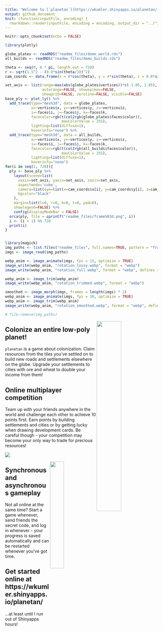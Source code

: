 ```yaml
---
title: "Welcome to [`planetan`](https://wkumler.shinyapps.io/planetan/)!"
output: github_document
knit: (function(inputFile, encoding) {
  rmarkdown::render(inputFile, encoding = encoding, output_dir = "../")})
---
```


```r
knitr::opts_chunk$set(echo = FALSE)
```

```r
library(plotly)

globe_plates <- readRDS("readme_files/demo_world.rds")
all_builds <- readRDS("readme_files/demo_builds.rds")

theta <- seq(0, 6 * pi, length.out = 720) 
r <- sqrt(1.5^2 - (0.8*sin(theta/3))^2)
cam_coords <- data.frame(x = r*cos(theta), y = r*sin(theta), z = 0.8*sin(theta/3))

set_axis <- list(range=max(abs(globe_plates$vertices))*c(-1.05, 1.05),
                 autorange=FALSE, showspikes=FALSE,
                 showgrid=FALSE, zeroline=FALSE, visible=FALSE)
base_ply <- plot_ly() %>%
  add_trace(type="mesh3d", data = globe_plates,
            x=~vertices$x, y=~vertices$y, z=~vertices$z,
            i=~faces$i, j=~faces$j, k=~faces$k,
            facecolor=rgb(t(col2rgb(globe_plates$faces$color)),
                          maxColorValue = 255),
            lighting=list(diffuse=1),
            hoverinfo="none") %>%
  add_trace(type="mesh3d", data = all_builds,
            x=~vertices$x, y=~vertices$y, z=~vertices$z,
            i=~faces$i, j=~faces$j, k=~faces$k,
            facecolor=rgb(t(col2rgb(all_builds$faces$color)),
                          maxColorValue = 255),
            lighting=list(diffuse=1),
            hoverinfo="none")
for(i in seq(1, 720)){
  ply <- base_ply %>%
    layout(scene=list(
      xaxis=set_axis, yaxis=set_axis, zaxis=set_axis,
      aspectmode='cube',
      camera=list(eye=list(x=cam_coords$x[i], y=cam_coords$y[i], z=cam_coords$z[i])),
      bgcolor="black"
    ),
    margin=list(l=0, r=0, b=0, t=0, pad=0),
    showlegend=FALSE) %>%
    config(displayModeBar = FALSE)
  orca(ply, file = sprintf("readme_files/frame%03d.png", i))
  i <- (i + 1) %% 720
  print(i)
}


library(magick)
img_paths <- list.files("readme_files", full.names=TRUE, pattern = "frame\\d+\\.png$")
imgs <- image_read(img_paths)

webp_anim <- image_animate(imgs, fps = 15, optimize = TRUE)
image_write(webp_anim, "rotation_lossy.webp", format = "webp")
image_write(webp_anim, "rotation_full.webp", format = "webp", defines = c("webp:lossless"="true"))

webp_anim <- image_trim(webp_anim)
image_write(webp_anim, "rotation_trimmed.webp", format = "webp")

smoothed <- image_morph(imgs, frames = length(imgs) * 2)
webp_anim <- image_animate(imgs, fps = 30, optimize = TRUE)
webp_anim <- image_trim(webp_anim)
image_write(webp_anim, "rotation_smoothed.webp", format = "webp", defines = c("webp:lossless"="true"))

# file.remove(img_paths)
```

<img src="readme_files/rotation_lossy.webp" align="right" style="width: 40%; height: auto; z-index: 1000;">

## Colonize an entire low-poly planet!

`planetan` is a game about colonization. Claim resources from the tiles you've settled on to build new roads and settlements elsewhere on the globe. Upgrade your settlements to cities with ore and wheat to double your income from them!

## Online multiplayer competition

Team up with your friends anywhere in the world and challenge each other to achieve 10 points first. Earn points by building settlements and cities or by getting lucky when drawing development cards. Be careful though - your competition may become your only way to trade for precious resources!

<div clear="right"/>

<img src="readme_files/gameplay_ss.png">

<img src="readme_files/start_screenshot.png" align="right" style="width: 30%; height: auto; z-index: 1000;">

## Synchronous and asynchronous gameplay

Not all online at the same time? Start a game whenever, send friends the secret code, and log in whenever - your progress is saved automatically and can be restarted whenever you've got time.

## Get started online at https://wkumler.shinyapps.io/planetan/

...at least until I run out of Shinyapps hours!

